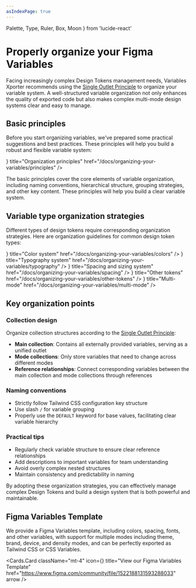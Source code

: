 ```yaml
---
asIndexPage: true
---
```


  Palette,
  Type,
  Ruler,
  Box,
  Moon
} from 'lucide-react'

# Properly organize your Figma Variables

Facing increasingly complex Design Tokens management needs, Variables Xporter recommends using the [Single Outlet Principle](/docs/single-outlet-principle) to organize your variable system. A well-structured variable organization not only enhances the quality of exported code but also makes complex multi-mode design systems clear and easy to manage.

## Basic principles

Before you start organizing variables, we've prepared some practical suggestions and best practices. These principles will help you build a robust and flexible variable system:

<Cards>
  <Cards.Card
    icon={<Type />}
    title="Organization principles"
    href="/docs/organizing-your-variables/principles"
  />
</Cards>

The basic principles cover the core elements of variable organization, including naming conventions, hierarchical structure, grouping strategies, and other key content. These principles will help you build a clear variable system.

## Variable type organization strategies

Different types of design tokens require corresponding organization strategies. Here are organization guidelines for common design token types:

<Cards>
  <Cards.Card
    icon={<Palette />}
    title="Color system"
    href="/docs/organizing-your-variables/colors"
  />
  <Cards.Card
    icon={<Type />}
    title="Typography system"
    href="/docs/organizing-your-variables/typography"
  />
  <Cards.Card
    icon={<Ruler />}
    title="Spacing and sizing system"
    href="/docs/organizing-your-variables/spacing"
  />
  <Cards.Card
    icon={<Box />}
    title="Other tokens"
    href="/docs/organizing-your-variables/other-tokens"
  />
  <Cards.Card
    icon={<Moon />}
    title="Multi-mode"
    href="/docs/organizing-your-variables/multi-mode"
  />
</Cards>

## Key organization points

### Collection design

Organize collection structures according to the [Single Outlet Principle](/docs/single-outlet-principle):

- **Main collection**: Contains all externally provided variables, serving as a unified outlet
- **Mode collections**: Only store variables that need to change across different modes
- **Reference relationships**: Connect corresponding variables between the main collection and mode collections through references

### Naming conventions

- Strictly follow Tailwind CSS configuration key structure
- Use slash `/` for variable grouping
- Properly use the `DEFAULT` keyword for base values, facilitating clear variable hierarchy

### Practical tips

- Regularly check variable structure to ensure clear reference relationships
- Add descriptions to important variables for team understanding
- Avoid overly complex nested structures
- Maintain consistency and predictability in naming

By adopting these organization strategies, you can effectively manage complex Design Tokens and build a design system that is both powerful and maintainable.

## Figma Variables Template

We provide a Figma Variables template, including colors, spacing, fonts, and other variables, with support for multiple modes including theme, brand, device, and density modes, and can be perfectly exported as Tailwind CSS or CSS Variables.

<Cards.Card
  className="mt-4"
  icon={<Box />}
  title="View our Figma Variables Template"
  href="https://www.figma.com/community/file/1522188131593288033"
  arrow
/>
